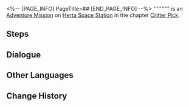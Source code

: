 <%-- [PAGE_INFO]
PageTitle=##
[END_PAGE_INFO] --%>
{{Stub|Dialogue.}}
{{Mission Infobox
|id            = 8016212
|title         = 
|image         = <!--Mission .png-->
|type          = Adventure
|event_name    = 
|chapter       = Critter Pick
|requirements  = Complete [[Adventure Mission]] ''[[Critter Pick: Care]]'' and wait for the next Daily [[Reset]]
|summary       = <!--official mission summary from Fate's Atlas-->
|characters    = Trailblazer
|startLocation = [[Herta Space Station]] - [[Seclusion Zone]]
|world         = Herta Space Station
|area          = Seclusion Zone
|prev          = Critter Pick: Care
|next          = 
|rewards       = 
}}
'''''''''' is an [[Adventure Mission]] on [[Herta Space Station]] in the chapter [[Critter Pick]].

==Steps==


<!--
==Gameplay Notes==

--><!--
==Trial Character==

-->
==Dialogue==
{{Stub Dialogue}}

{{Dialogue End}}

==Other Languages==
{{Other Languages
|en   = 
|zhs  = 
|zht  = 
|ja   = 
|ko   = 
|es   = 
|fr   = 
|ru   = 
|th   = 
|vi   = 
|de   = 
|id   = 
|pt   = 
}}

==Change History==
{{Change History|1.6}}
